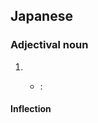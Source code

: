 ==Japanese==
{{ja-kanjitab|sort=けんのん}}

===Adjectival noun===
{{ja-adj|infl=な|けんのん}}

# {{alternative form of|剣呑|lang=ja}}
#* {{RQ:I am a cat}}:
#*: {{ja-usex|しかし挨拶をしないと険呑だと思った|しかし あいさつ を しない と けんのん だ と おもった|Yet I thought it would be risky not to greet him}}

====Inflection====
{{ja-na|けんのん}}